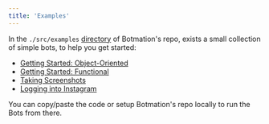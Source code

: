 ---
title: 'Examples'
---

In the `./src/examples` [directory](https://github.com/mrWh1te/Botmation/tree/master/src/examples) of Botmation's repo, exists a small collection of simple bots, to help you get started:

- [Getting Started: Object-Oriented](https://github.com/mrWh1te/Botmation/tree/master/src/examples/simple_objectoriented.ts)
- [Getting Started: Functional](https://github.com/mrWh1te/Botmation/tree/master/src/examples/simple_functional.ts)
- [Taking Screenshots](https://github.com/mrWh1te/Botmation/tree/master/src/examples/screenshots.ts)
- [Logging into Instagram](https://github.com/mrWh1te/Botmation/tree/master/src/examples/instagram.ts)

You can copy/paste the code or setup Botmation's repo locally to run the Bots from there.